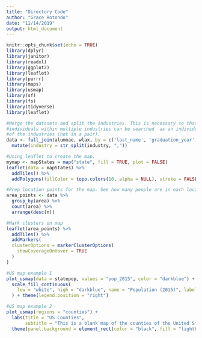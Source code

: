 ```yaml
---
title: "Directory Code"
author: "Grace Rotondo"
date: "11/14/2019"
output: html_document
---
```


```r
knitr::opts_chunk$set(echo = TRUE)
library(dplyr)
library(janitor)
library(readxl)
library(ggplot2)
library(leaflet)
library(purrr)
library(maps)
library(usmap)
library(sf)
library(fs)
library(tidyverse)
library(leaflet)
```

```r


#Merge the datasets and split the industries. This is necessary so that
#individuals within multiple industries can be searched  as an individual in one
#of the industries (not in a pair).
data <- full_join(alumnae, wlax, by = c('last_name', 'graduation_year', 'count')) %>% 
  mutate(industry = str_split(industry, ","))
```

```r
#Using leaflet to create the map.
mymap <- mapStates = map("state", fill = TRUE, plot = FALSE)
leaflet(data = mapStates) %>% 
  addTiles() %>%
  addPolygons(fillColor = topo.colors(10, alpha = NULL), stroke = FALSE)
```

```r
#Prep location points for the map. See how many people are in each location.
area_points <- data %>% 
  group_by(area) %>% 
  count(area) %>% 
  arrange(desc(n))
```

```r
#Mark clusters on map
leaflet(area_points) %>% 
  addTiles() %>% 
  addMarkers(
  clusterOptions = markerClusterOptions(
    showCoverageOnHover = TRUE
  )
)
```






```r
#US map example 1
plot_usmap(data = statepop, values = "pop_2015", color = "darkblue") + 
  scale_fill_continuous(
    low = "white", high = "darkblue", name = "Population (2015)", label = scales::comma
  ) + theme(legend.position = "right")
```

```r
#US map example 2
plot_usmap(regions = "counties") + 
  labs(title = "US Counties",
       subtitle = "This is a blank map of the counties of the United States.") + 
  theme(panel.background = element_rect(color = "black", fill = "lightblue"))
```





